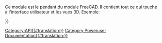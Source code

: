 <languages/>
{{VeryImportantMessage|(octobre 2019) Ne pas éditer cette page. L'information est incomplète et obsolète. Pour la dernière API, voir la [https://www.freecad.org/api documentation de l'API générée automatiquement], ou générez la documentation vous-même, voir [[Source_documentation/fr|Documentation du code source]].}}

Ce module est le pendant du module FreeCAD. Il contient tout ce qui touche à l'interface utilisateur et les vues 3D. Exemple:
{{Code|code=
import FreeCAD as App
import FreeCADGui as Gui

# get the 3D model document
doc = App.ActiveDocument    

# get the visual representation model document
gui_doc = Gui.ActiveDocument

gui_doc.activateWorkbench("myWorkbench")
}}


{{APIFunction | activate Workbench | chaîne | Active un atelier par nom | rien}}
{{APIFunction | activeDocument | | | le document actif ou None si rien n'existe}}
{{APIFunction | activeWorkbench | | | l'objet de l'atelier actif}}
{{APIFunction | addCommand | chaîne, object | Ajoute une commande FreeCAD. Chaîne est le nom de la commande et l'objet est un nom de classe définissant la commande |}}
{{APIFunction | AddIcon | chaîne, chaîne or liste | Ajoute une icône comme nom de fichier ou dans le format XPM du système |}}
{{APIFunction | addIconPath | chaîne | Ajouter un nouveau chemin d'accès au système où trouver les fichiers d'icônes |}}
{{APIFunction | addPreferencePage | chaîne, chaîne | Ajoute une forme d'interface utilisateur pour la boîte de dialogue des préférences. Le premier argument spécifie le nom du fichier et le second spécifie le nom du groupe |}}
{{APIFunction | addWorkbench | chaîne, object | Ajoute un atelier sous un nom défini. La chaîne est le nom de l'atelier et l'objet est un nom de classe définissant l'atelier |}}
{{APIFunction | createDialog | chaîne | Ouvre un fichier d'interface |}}
{{APIFunction | getDocument | chaîne | Obtient un document par son nom | le document}}
{{APIFunction | getWorkbench | chaîne | Obtient un atelier par son nom | l'atelier}}
{{APIFunction | Insert | chaîne | Ouvrir une macro, Inventor ou un fichier VRML | document}}
{{APIFunction | listWorkbenches | | Affiche une liste de toutes les ateliers | liste}}
{{APIFunction | open | chaîne | Ouvre une macro, Inventor ou un fichier VRML | le document ouvert}}
{{APIFunction | removeWorkbench | chaîne | Supprime un atelier par nom |}}
{{APIFunction | RunCommand | chaîne | Exécute une commande FreeCAD par nom |}}
{{APIFunction | updateGui | | Mise à jour de la fenêtre principale et toutes ses fenêtres |}}

{{Userdocnavi{{#translation:}}}}
[[Category:API{{#translation:}}]]
[[Category:Poweruser Documentation{{#translation:}}]]
{{clear}}